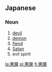 == Japanese == 
===Noun===
{{janoun|あくま|akuma}}

# [[devil]]
# [[demon]]
# [[fiend]]
# [[Satan]]
# evil spirit

[[la:悪魔]]
[[pl:悪魔]]
[[fi:悪魔]]